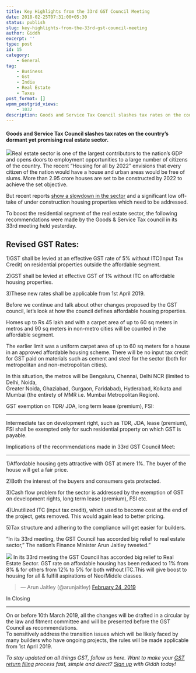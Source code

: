 ```yaml
---
title: Key Highlights from the 33rd GST Council Meeting
date: 2018-02-25T07:31:00+05:30
status: publish
slug: key-highlights-from-the-33rd-gst-council-meeting
author: Giddh
excerpt: ''
type: post
id: 15
category:
    - General
tag:
    - Business
    - Gst
    - India
    - Real Estate
    - Taxes
post_format: []
wpmm_postgrid_views:
    - 1032
description: Goods and Service Tax Council slashes tax rates on the country’s dormant yet promising real estate sector.
---
```

#### Goods and Service Tax Council slashes tax rates on the country’s dormant yet promising real estate sector.

<img src = "../../uploads/2019/11/GST.png" />Real estate sector is one of the largest contributors to the nation’s GDP and opens doors to employment opportunities to a large number of citizens of the country. The recent “Housing for all by 2022” envisions that every citizen of the nation would have a house and urban areas would be free of slums. More than 2.95 crore houses are set to be constructed by 2022 to achieve the set objective.

But recent reports [show a slowdown in the sector](https://www.livemint.com/Money/HcRE0hFQWpyXtduV2Y9wJI/2018-the-year-real-estate-died.html) and a significant low off-take of under construction housing properties which need to be addressed.

To boost the residential segment of the real estate sector, the following recommendations were made by the Goods &amp; Service Tax council in its 33rd meeting held yesterday.

**Revised GST Rates:**  
------------------------

1)GST shall be levied at an effective GST rate of 5% without ITC(Input Tax Credit) on residential properties outside the affordable segment.

2)GST shall be levied at effective GST of 1% without ITC on affordable housing properties.

3)These new rates shall be applicable from 1st April 2019.

Before we continue and talk about other changes proposed by the GST council, let’s look at how the council defines affordable housing properties.

Homes up to Rs 45 lakh and with a carpet area of up to 60 sq meters in metros and 90 sq meters in non-metro cities will be counted in the affordable segment.

The earlier limit was a uniform carpet area of up to 60 sq meters for a house in an approved affordable housing scheme. There will be no input tax credit for GST paid on materials such as cement and steel for the sector (both for metropolitan and non-metropolitan cities).

In this situation, the metros will be Bengaluru, Chennai, Delhi NCR (limited to Delhi, Noida,  
Greater Noida, Ghaziabad, Gurgaon, Faridabad), Hyderabad, Kolkata and Mumbai (the entirety of MMR i.e. Mumbai Metropolitan Region).

GST exemption on TDR/ JDA, long term lease (premium), FSI:  

-------------------------------------------------------------

Intermediate tax on development right, such as TDR, JDA, lease (premium), FSI shall be exempted only for such residential property on which GST is payable.

Implications of the recommendations made in 33rd GST Council Meet:  

---------------------------------------------------------------------

 1)Affordable housing gets attractive with GST at mere 1%. The buyer of the house will get a fair price.

2)Both the interest of the buyers and consumers gets protected.

3)Cash flow problem for the sector is addressed by the exemption of GST on development rights, long term lease (premium), FSI etc.

4)Unutilized ITC (input tax credit), which used to become cost at the end of the project, gets removed. This would again lead to better pricing.

5)Tax structure and adhering to the compliance will get easier for builders.

“In its 33rd meeting, the GST Council has accorded big relief to real estate sector,” The nation’s Finance Minister Arun Jaitley tweeted.”

<img class="wp-block-embed-twitter aligncenter wp-block-embed is-type-rich is-provider-twitter" src = "https://twitter.com/arunjaitley/status/1099647413474738178?ref_src=twsrc%5Etfw" /> In its 33rd meeting the GST Council has accorded big relief to Real Estate Sector. GST rate on affordable housing has been reduced to 1% from 8% &amp; for others from 12% to 5% for both without ITC.This will give boost to housing for all &amp; fulfill aspirations of Neo/Middle classes.
> 
> — Arun Jaitley (@arunjaitley) [February 24, 2019](https://twitter.com/arunjaitley/status/1099647413474738178?ref_src=twsrc%5Etfw)

<script async="" charset="utf-8" src="https://platform.twitter.com/widgets.js"></script>In Closing
----------

On or before 10th March 2019, all the changes will be drafted in a circular by the law and fitment committee and will be presented before the GST Council as recommendations.  
 To sensitively address the transition issues which will be likely faced by many builders who have ongoing projects, the rules will be made applicable from 1st April 2019.

*To stay updated on all things GST, follow us here. Want to make your [GST return filing](https://giddh.com/gst.php) process fast, simple and direct? [Sign up](https://giddh.com/app/signup) with Giddh today!*